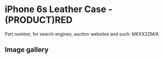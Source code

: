 
# iPhone 6s Leather Case - (PRODUCT)RED

Part number, for search engines, auction websites and such: MKXX2ZM/A

## Image gallery

<div style={{ width: "768px" }}>
  <GalleryComponent
    images={[
      {
        original: "/everysource/MKXX2.webp",
        thumbnail: "/everypreview/MKXX2.webp",
      },
      {
        original: "/everysource/MKXX2_AV1_GOLD.webp",
        thumbnail: "/everypreview/MKXX2_AV1_GOLD.webp",
      },
      {
        original: "/everysource/MKXX2_AV1_SILVER.webp",
        thumbnail: "/everypreview/MKXX2_AV1_SILVER.webp",
      },
      {
        original: "/everysource/MKXX2_AV1_SPACE_GRAY.webp",
        thumbnail: "/everypreview/MKXX2_AV1_SPACE_GRAY.webp",
      }
    ]}
  />
</div>